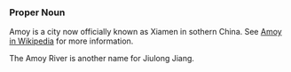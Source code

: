 ===Proper Noun===
Amoy is a city now officially known as Xiamen in sothern China.  See [[w:Amoy|Amoy in Wikipedia]] for more information.

The Amoy River is another name for Jiulong Jiang.